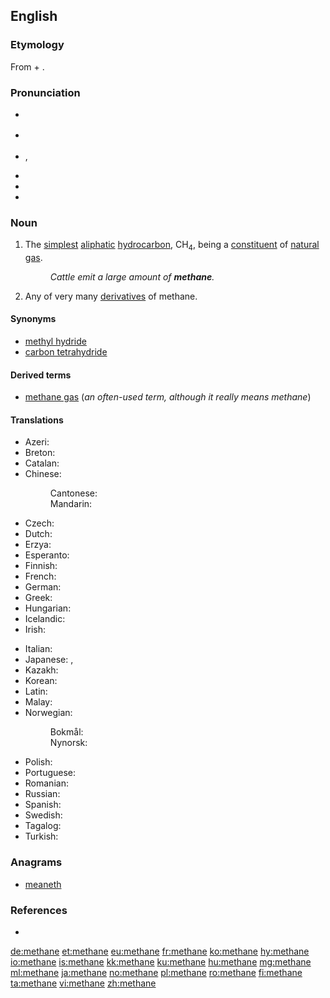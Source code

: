 {{also|méthane}}
==English==
{{wikipedia}}

===Etymology===
From {{term|methyl||lang=en}} + {{term|-ane||lang=en}}.

===Pronunciation===
* {{a|Canada}} {{IPA|/ˈmɛθɛɪn/|lang=en}}
* {{a|RP}} {{IPA|/ˈmiːθeɪn/|lang=en}}
* {{a|US}} {{enPR|mĕth'ān}}, {{IPA|/ˈmɛθeɪn/|lang=en}}
* {{audio|en-uk-methane.ogg|Audio (UK)|lang=en}}
* {{audio|en-us-methane.ogg|Audio (US)|lang=en}}
* {{rhymes|ɛθeɪn|lang=en}}

===Noun===
{{en-noun|~}}

# {{context|organic compound|uncountable|lang=en}} The [[simplest]] [[aliphatic]] [[hydrocarbon]], CH<sub>4</sub>, being a [[constituent]] of [[natural gas]].
#: ''Cattle emit a large amount of '''methane'''.''
# {{context|organic chemistry|countable|lang=en}} Any of very many [[derivative]]s of methane.

====Synonyms====
* [[methyl hydride]] {{qualifier|appears in some chemistry literature}}
* [[carbon tetrahydride]] {{qualifier|rare|systematic name}}

====Derived terms====
* [[methane gas]] (''an often-used term, although it really means methane'')

====Translations====
{{trans-top|the compound CH<sub>4</sub>}}
* Azeri: {{t|az|metan}}
* Breton: {{t|br|metan|m}}
* Catalan: {{t|ca|metà|m}}
* Chinese:
*: Cantonese: {{t|yue|甲烷|tr=gaap3 jyun4|sc=Hani}}
*: Mandarin: {{t+|cmn|甲烷|sc=Hani|tr=jiǎwán}}
* Czech: {{t+|cs|metan|m}}
* Dutch: {{t+|nl|methaan|n}}
* Erzya: {{t|myv|ведь тол}}
* Esperanto: {{t+|eo|metano}}
* Finnish: {{t+|fi|metaani}}
* French: {{t+|fr|méthane|m}}
* German: {{t+|de|Methan|n}}
* Greek: {{t+|el|μεθάνιο|n}}
* Hungarian: {{t+|hu|metán}}
* Icelandic: {{t|is|metan}}
* Irish: {{t|ga|meatán|m}}
{{trans-mid}}
* Italian: {{t+|it|metano}}
* Japanese: {{t+|ja|メタン|tr=metan}}, {{t|ja|沼気|tr=しょうき, shōki|sc=Jpan}}
* Kazakh: {{t|kk|метан|tr=metan|sc=Cyrl}}
* Korean: {{t|ko|메탄|sc=Hang}}
* Latin: {{t|la|methanum}}
* Malay: {{t|ms|metana}}
* Norwegian:
*: Bokmål: {{t+|nb|metan|n}}
*: Nynorsk: {{t|nn|metan|n}}
* Polish: {{t+|pl|metan|m}}
* Portuguese: {{t+|pt|metano|m}}
* Romanian: {{t+|ro|metan|n}}
* Russian: {{t+|ru|метан|m|sc=Cyrl|tr=metán}}
* Spanish: {{t+|es|metano|m}}
* Swedish: {{t+|sv|metan|n}}
* Tagalog: {{t|tl|istan}}
* Turkish: {{t+|tr|metan}}
{{trans-bottom}}

===Anagrams===
* [[meaneth#English|meaneth]]

===References===
* {{R:Online_Etymology_Dictionary|methane}}

[[de:methane]]
[[et:methane]]
[[eu:methane]]
[[fr:methane]]
[[ko:methane]]
[[hy:methane]]
[[io:methane]]
[[is:methane]]
[[kk:methane]]
[[ku:methane]]
[[hu:methane]]
[[mg:methane]]
[[ml:methane]]
[[ja:methane]]
[[no:methane]]
[[pl:methane]]
[[ro:methane]]
[[fi:methane]]
[[ta:methane]]
[[vi:methane]]
[[zh:methane]]